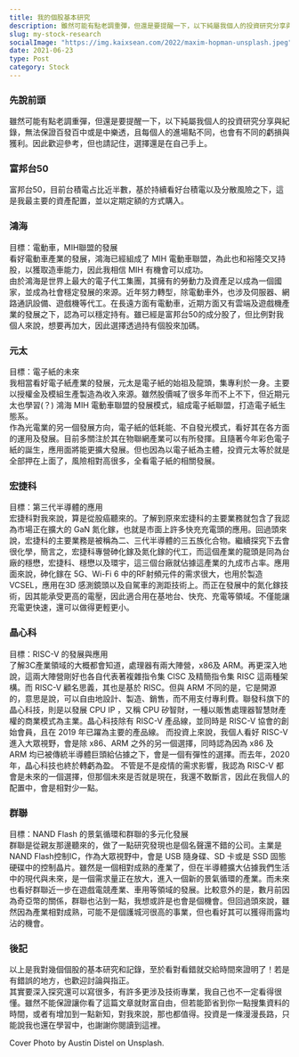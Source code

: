 ```yaml
---
title: 我的個股基本研究
description: 雖然可能有點老調重彈，但還是要提醒一下，以下純屬我個人的投資研究分享與紀錄，無法保證百發百中或是中樂透，且每個人的進場點不同，也會有不同的虧損與獲利。因此歡迎參考，但也請記住，選擇還是在自己手上。
slug: my-stock-research
socialImage: "https://img.kaixsean.com/2022/maxim-hopman-unsplash.jpeg"
date: 2021-06-23
type: Post
category: Stock
---
```

### 先說前頭
雖然可能有點老調重彈，但還是要提醒一下，以下純屬我個人的投資研究分享與紀錄，無法保證百發百中或是中樂透，且每個人的進場點不同，也會有不同的虧損與獲利。因此歡迎參考，但也請記住，選擇還是在自己手上。

### 富邦台50
富邦台50，目前台積電占比近半數，基於持續看好台積電以及分散風險之下，這是我最主要的資產配置，並以定期定額的方式購入。

### 鴻海
目標：電動車，MIH聯盟的發展  
看好電動車產業的發展，鴻海已經組成了 MIH 電動車聯盟，為此也和裕隆交叉持股，以獲取造車能力，因此我相信 MIH 有機會可以成功。  
由於鴻海是世界上最大的電子代工集團，其擁有的勞動力及資產足以成為一個國家，並成為社會穩定發展的來源。近年努力轉型，除電動車外，也涉及伺服器、網路通訊設備、遊戲機等代工。在長遠方面有電動車，近期方面又有雲端及遊戲機產業的發展之下，認為可以穩定持有。雖已經是富邦台50的成分股了，但比例對我個人來說，想要再加大，因此選擇透過持有個股來加碼。

### 元太
目標：電子紙的未來  
我相當看好電子紙產業的發展，元太是電子紙的始祖及龍頭，集專利於一身。主要以授權金及模組生產製造為收入來源。雖然股價喊了很多年而不上不下，但近期元太也學習(？) 鴻海 MIH 電動車聯盟的發展模式，組成電子紙聯盟，打造電子紙生態系。  
作為光電業的另一個發展方向，電子紙的低耗能、不自發光模式，看好其在各方面的運用及發展。目前多關注於其在物聯網產業可以有所發揮。且隨著今年彩色電子紙的誕生，應用面將能更擴大發展。但也因為以電子紙為主體，投資元太等於就是全部押在上面了，風險相對高很多，全看電子紙的相關發展。

### 宏捷科
目標：第三代半導體的應用  
宏捷科對我來說，算是從股癌聽來的。了解到原來宏捷科的主要業務就包含了我認為市場正在擴大的 GaN 氮化鎵，也就是市面上許多快充充電頭的應用。回過頭來說，宏捷科的主要業務是被稱為二、三代半導體的三五族化合物。繼續探究下去會很化學，簡言之，宏捷科專營砷化鎵及氮化鎵的代工，而這個產業的龍頭是同為台廠的穩懋，宏捷科、穩懋以及環宇，這三個台廠就佔據這產業的九成市占率。應用面來說，砷化鎵在 5G、Wi-Fi 6 中的RF射頻元件的需求很大，也用於製造 VCSEL，應用在3D 感測鏡頭以及自駕車的測距技術上。而正在發展中的氮化鎵技術，因其能承受更高的電壓，因此適合用在基地台、快充、充電等領域。不僅能讓充電更快速，還可以做得更輕更小。

### 晶心科
目標：RISC-V 的發展與應用  
了解3C產業領域的大概都會知道，處理器有兩大陣營，x86及 ARM。再更深入地說，這兩大陣營剛好也各自代表著複雜指令集 CISC 及精簡指令集 RISC 這兩種架構。而 RISC-V 顧名思義，其也是基於 RISC。但與 ARM 不同的是，它是開源的，意思是說，可以自由地設計、製造、銷售，而不用支付專利費。聯發科旗下的晶心科技，則是以發展 CPU IP ，又稱 CPU 矽智財，一種以販售處理器智慧財產權的商業模式為主業。晶心科技除有 RISC-V 產品線，並同時是 RISC-V 協會的創始會員，且在 2019 年已躍為主要的產品線。
而投資上來說，我個人看好 RISC-V 進入大眾視野，會是除 x86、ARM 之外的另一個選擇，同時認為因為 x86 及 ARM 均已被傳統半導體巨頭給佔據之下，會是一個有彈性的選擇。而去年，2020年，晶心科技也終於轉虧為盈。 不管是不是疫情的需求影響，我認為 RISC-V 都會是未來的一個選擇，但那個未來是否就是現在，我還不敢斷言，因此在我個人的配置中，會是相對少一點。

### 群聯
目標：NAND Flash 的景氣循環和群聯的多元化發展  
群聯是從親友那邊聽來的，做了一點研究發現也是個名聲還不錯的公司。主業是 NAND Flash控制IC，作為大眾視野中，會是 USB 隨身碟、SD 卡或是 SSD 固態硬碟中的控制晶片。雖然是一個相對成熟的產業了，但在半導體擴大佔據我們生活中的現代與未來，是一個需求量正在放大，進入一個新的景氣循環的產業。而未來也看好群聯近一步在遊戲電競產業、車用等領域的發展。比較意外的是，數月前因為奇亞幣的關係，群聯也沾到一點，我想或許是也會是個機會。但回過頭來說，雖然因為產業相對成熟，可能不是個護城河很高的事業，但也看好其可以獲得雨露均沾的機會。

### 後記
以上是我對幾個個股的基本研究和記錄，至於看對看錯就交給時間來證明了！若是有錯誤的地方，也歡迎討論與指正。  
其實要深入探究還可以寫很多，有許多更涉及技術專業，我自己也不一定看得很懂。雖然不能保證讓你看了這篇文章就財富自由，但若能節省到你一點搜集資料的時間，或者有增加到一點新知，對我來說，那也都值得。投資是一條漫漫長路，只能說我也還在學習中，也謝謝你閱讀到這裡。

Cover Photo by Austin Distel on Unsplash.